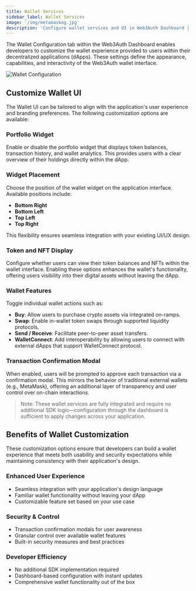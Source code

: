 ```yaml
---
title: Wallet Services
sidebar_label: Wallet Services
image: '/img/metamaskog.jpg'
description: 'Configure wallet services and UI in Web3Auth Dashboard | Embedded Wallets'
---
```



The Wallet Configuration tab within the Web3Auth Dashboard enables developers to customize the wallet experience provided to users within their decentralized applications (dApps). These settings define the appearance, capabilities, and interactivity of the Web3Auth wallet interface.

<div style={{ flexBasis: '300px', flexGrow: '1', textAlign: 'center' }}>
  <img
    src={WalletConfiguration}
    style={{ alignSelf: 'center', maxWidth: '100%' }}
    alt="Wallet Configuration"
  />
</div>

## Customize Wallet UI

The Wallet UI can be tailored to align with the application's user experience and branding preferences. The following customization options are available:

### Portfolio Widget

Enable or disable the portfolio widget that displays token balances, transaction history, and wallet analytics. This provides users with a clear overview of their holdings directly within the dApp.

### Widget Placement

Choose the position of the wallet widget on the application interface. Available positions include:

- **Bottom Right**
- **Bottom Left**
- **Top Left**
- **Top Right**

This flexibility ensures seamless integration with your existing UI/UX design.

### Token and NFT Display

Configure whether users can view their token balances and NFTs within the wallet interface. Enabling these options enhances the wallet's functionality, offering users visibility into their digital assets without leaving the dApp.

### Wallet Features

Toggle individual wallet actions such as:

- **Buy**: Allow users to purchase crypto assets via integrated on-ramps.
- **Swap**: Enable in-wallet token swaps through supported liquidity protocols.
- **Send / Receive**: Facilitate peer-to-peer asset transfers.
- **WalletConnect**: Add interoperability by allowing users to connect with external dApps that support WalletConnect protocol.

### Transaction Confirmation Modal

When enabled, users will be prompted to approve each transaction via a confirmation modal. This mirrors the behavior of traditional external wallets (e.g., MetaMask), offering an additional layer of transparency and user control over on-chain interactions.

> Note: These wallet services are fully integrated and require no additional SDK logic—configuration through the dashboard is sufficient to apply changes across your application.

## Benefits of Wallet Customization

These customization options ensure that developers can build a wallet experience that meets both usability and security expectations while maintaining consistency with their application's design.

### Enhanced User Experience

- Seamless integration with your application's design language
- Familiar wallet functionality without leaving your dApp
- Customizable feature set based on your use case

### Security & Control

- Transaction confirmation modals for user awareness
- Granular control over available wallet features
- Built-in security measures and best practices

### Developer Efficiency

- No additional SDK implementation required
- Dashboard-based configuration with instant updates
- Comprehensive wallet functionality out of the box
